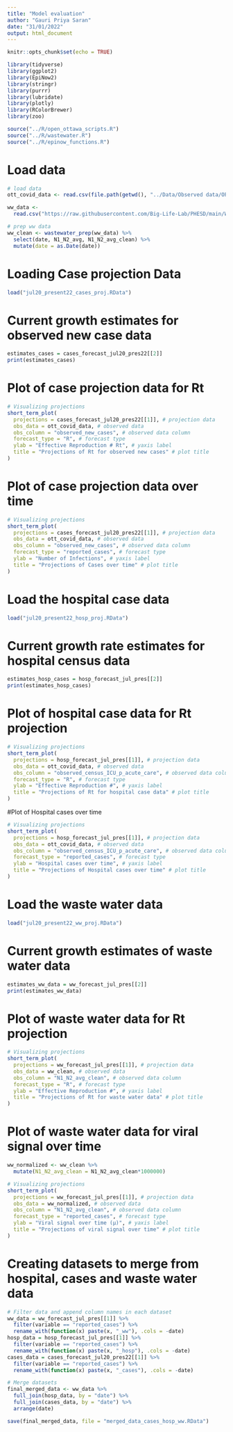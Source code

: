```yaml
---
title: "Model evaluation"
author: "Gauri Priya Saran"
date: "31/01/2022"
output: html_document
---
```


```r
knitr::opts_chunk$set(echo = TRUE)
```

```r
library(tidyverse)
library(ggplot2)
library(EpiNow2)
library(stringr)
library(purrr)
library(lubridate)
library(plotly)
library(RColorBrewer)
library(zoo)

source("../R/open_ottawa_scripts.R")
source("../R/wastewater.R")
source("../R/epinow_functions.R")
```

# Load data
```r
# load data
ott_covid_data <- read.csv(file.path(getwd(), "../Data/Observed data/OPH_Observed_COVID_Data.csv"))

ww_data <-
  read.csv("https://raw.githubusercontent.com/Big-Life-Lab/PHESD/main/Wastewater/Ottawa/Data/wastewater_virus.csv")

# prep ww data
ww_clean <- wastewater_prep(ww_data) %>%
  select(date, N1_N2_avg, N1_N2_avg_clean) %>%
  mutate(date = as.Date(date))
```

# Loading Case projection Data 
```r
load("jul20_present22_cases_proj.RData")
```

# Current growth estimates for observed new case data
```r
estimates_cases = cases_forecast_jul20_pres22[[2]]
print(estimates_cases)
```

# Plot of case projection data for Rt
```r
# Visualizing projections
short_term_plot(
  projections = cases_forecast_jul20_pres22[[1]], # projection data
  obs_data = ott_covid_data, # observed data
  obs_column = "observed_new_cases", # observed data column
  forecast_type = "R", # forecast type
  ylab = "Effective Reproduction # Rt", # yaxis label
  title = "Projections of Rt for observed new cases" # plot title
)
```


# Plot of case projection data over time

```r
# Visualizing projections
short_term_plot(
  projections = cases_forecast_jul20_pres22[[1]], # projection data
  obs_data = ott_covid_data, # observed data
  obs_column = "observed_new_cases", # observed data column
  forecast_type = "reported_cases", # forecast type
  ylab = "Number of Infections", # yaxis label
  title = "Projections of Cases over time" # plot title
)
```


# Load the hospital case data
```r
load("jul20_present22_hosp_proj.RData")
```

# Current growth rate estimates for hospital census data
```r
estimates_hosp_cases = hosp_forecast_jul_pres[[2]]
print(estimates_hosp_cases)
```


# Plot of hospital case data for Rt projection

```r
# Visualizing projections
short_term_plot(
  projections = hosp_forecast_jul_pres[[1]], # projection data
  obs_data = ott_covid_data, # observed data
  obs_column = "observed_census_ICU_p_acute_care", # observed data column
  forecast_type = "R", # forecast type
  ylab = "Effective Reproduction #", # yaxis label
  title = "Projections of Rt for hospital case data" # plot title
)
```

#Plot of Hospital cases over time

```r
# Visualizing projections
short_term_plot(
  projections = hosp_forecast_jul_pres[[1]], # projection data
  obs_data = ott_covid_data, # observed data
  obs_column = "observed_census_ICU_p_acute_care", # observed data column
  forecast_type = "reported_cases", # forecast type
  ylab = "Hospital cases over time", # yaxis label
  title = "Projections of Hospital cases over time" # plot title
)
```

# Load the waste water data
```r
load("jul20_present22_ww_proj.RData")
```


# Current growth estimates of waste water data
```r
estimates_ww_data = ww_forecast_jul_pres[[2]]
print(estimates_ww_data)
```



# Plot of waste water data for Rt projection
```r
# Visualizing projections
short_term_plot(
  projections = ww_forecast_jul_pres[[1]], # projection data
  obs_data = ww_clean, # observed data
  obs_column = "N1_N2_avg_clean", # observed data column
  forecast_type = "R", # forecast type
  ylab = "Effective Reproduction #", # yaxis label
  title = "Projections of Rt for waste water data" # plot title
)
```

# Plot of waste water data for viral signal over time

```r
ww_normalized <- ww_clean %>%
  mutate(N1_N2_avg_clean = N1_N2_avg_clean*1000000)

# Visualizing projections
short_term_plot(
  projections = ww_forecast_jul_pres[[1]], # projection data
  obs_data = ww_normalized, # observed data
  obs_column = "N1_N2_avg_clean", # observed data column
  forecast_type = "reported_cases", # forecast type
  ylab = "Viral signal over time (µ)", # yaxis label
  title = "Projections of viral signal over time" # plot title
)
```

# Creating datasets to merge from hospital, cases and waste water data
```r
# Filter data and append column names in each dataset
ww_data = ww_forecast_jul_pres[[1]] %>%
  filter(variable == "reported_cases") %>%
  rename_with(function(x) paste(x, "_ww"), .cols = -date)
hosp_data = hosp_forecast_jul_pres[[1]] %>%
  filter(variable == "reported_cases") %>%
  rename_with(function(x) paste(x, "_hosp"), .cols = -date)
cases_data = cases_forecast_jul20_pres22[[1]] %>%
  filter(variable == "reported_cases") %>%
  rename_with(function(x) paste(x, "_cases"), .cols = -date)
```

```r
# Merge datasets
final_merged_data <- ww_data %>%
  full_join(hosp_data, by = "date") %>%
  full_join(cases_data, by = "date") %>%
  arrange(date)
```

```r
save(final_merged_data, file = "merged_data_cases_hosp_ww.RData")
```